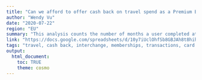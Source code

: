 ```yaml
---
title: "Can we afford to offer cash back on travel spend as a Premium Benefit?"
author: "Wendy Vu"
date: "2020-07-22"
region: "EU"
summary: "This analysis counts the number of months a user completed at least 1 foreign txns outside of their home country tnc and outstide of the EEA as an estimate of frequency of traveling."
link: "https://docs.google.com/spreadsheets/d/10y7iUclOhfSb8GBJAh8t8hihZHM30xxc-e6oke2nytQ/edit?usp=sharing"
tags: "travel, cash back, interchange, memberships, transactions, card payments, rewards"
output: 
  html_document:
    toc: TRUE
    theme: cosmo
---
```


